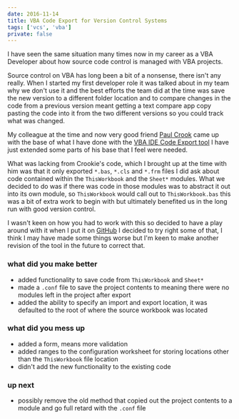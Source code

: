 ```yaml
---
date: 2016-11-14
title: VBA Code Export for Version Control Systems
tags: ['vcs', 'vba']
private: false
---
```


I have seen the same situation many times now in my career as a VBA
Developer about how source code control is managed with VBA projects.

Source control on VBA has long been a bit of a nonsense, there isn't
any really. When I started my first developer role it was talked about
in my team why we don't use it and the best efforts the team did at
the time was save the new version to a different folder location and
to compare changes in the code from a previous version meant getting a
text compare app copy pasting the code into it from the two different
versions so you could track what was changed.

My colleague at the time and now very good friend
[Paul Crook](https://uk.linkedin.com/in/paul-crook-4065a461) came up
with the base of what I have done with the
[VBA IDE Code Export tool](https://github.com/spences10/VBA-IDE-Code-Export)
I have just extended some parts of his base that I feel were needed.

What was lacking from Crookie's code, which I brought up at the time
with him was that it only exported `*.bas`, `*.cls` and `*.frm` files
I did ask about code contained within the `ThisWorkbook` and the
`Sheet*` modules. What we decided to do was if there was code in those
modules was to abstract it out into its own module, so `ThisWorkbook`
would call out to `ThisWorkbook.bas` this was a bit of extra work to
begin with but ultimately benefited us in the long run with good
version control.

I wasn't keen on how you had to work with this so decided to have a
play around with it when I put it on
[GitHub](https://github.com/spences10/VBA-IDE-Code-Export) I decided
to try right some of that, I think I may have made some things worse
but I'm keen to make another revision of the tool in the future to
correct that.

### what did you make better

- added functionality to save code from `ThisWorkbook` and `Sheet*`
- made a `.conf` file to save the project contents to meaning there
  were no modules left in the project after export
- added the ability to specify an import and export location, it was
  defaulted to the root of where the source workbook was located

### what did you mess up

- added a form, means more validation
- added ranges to the configuration worksheet for storing locations
  other than the `ThisWorkbook` file location
- didn't add the new functionality to the existing code

### up next

- possibly remove the old method that copied out the project contents
  to a module and go full retard with the `.conf` file
